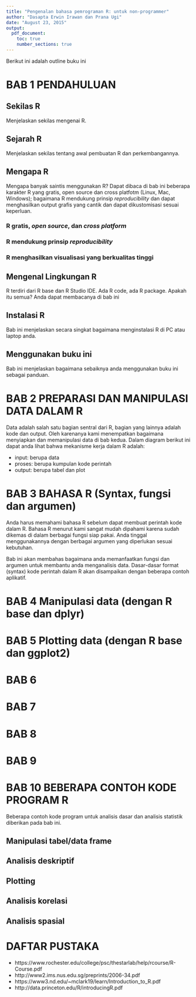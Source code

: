 ```yaml
---
title: "Pengenalan bahasa pemrograman R: untuk non-programmer"
author: "Dasapta Erwin Irawan dan Prana Ugi"
date: "August 23, 2015"
output:
  pdf_document:
    toc: true
    number_sections: true
---
```



Berikut ini adalah outline buku ini

# BAB 1 PENDAHULUAN

## Sekilas R
Menjelaskan sekilas mengenai R.

## Sejarah R
Menjelaskan sekilas tentang awal pembuatan R dan perkembangannya.

## Mengapa R
Mengapa banyak saintis menggunakan R? Dapat dibaca di bab ini beberapa karakter R yang gratis, open source dan cross platfotm (Linux, Mac, Windows); bagaimana R mendukung prinsip _reproducibility_ dan dapat menghasilkan output grafis yang cantik dan dapat dikustomisasi sesuai keperluan.

### R gratis, _open source_, dan _cross platform_
### R mendukung prinsip _reproducibility_
### R menghasilkan visualisasi yang berkualitas tinggi 

## Mengenal Lingkungan R
R terdiri dari R base dan R Studio IDE. Ada R code, ada R package. Apakah itu semua? Anda dapat membacanya di bab ini

## Instalasi R
Bab ini menjelaskan secara singkat bagaimana menginstalasi R di PC atau laptop anda.

## Menggunakan buku ini
Bab ini menjelaskan bagaimana sebaiknya anda menggunakan buku ini sebagai panduan.

# BAB 2 PREPARASI DAN MANIPULASI DATA DALAM R

Data adalah salah satu bagian sentral dari R, bagian yang lainnya adalah kode dan output. Oleh karenanya kami menempatkan bagaimana menyiapkan dan memanipulasi data di bab kedua. Dalam diagram berikut ini dapat anda lihat bahwa mekanisme kerja dalam R adalah: 

- input: berupa data
- proses: berupa kumpulan kode perintah
- output: berupa tabel dan plot


# BAB 3 BAHASA R (Syntax, fungsi dan argumen)

Anda harus memahami bahasa R sebelum dapat membuat perintah kode dalam R. Bahasa R menurut kami sangat mudah dipahami karena sudah dikemas di dalam berbagai fungsi siap pakai. Anda tinggal menggunakannya dengan berbagai argumen yang diperlukan sesuai kebutuhan. 

Bab ini akan membahas bagaimana anda memanfaatkan fungsi dan argumen untuk membantu anda menganalisis data. Dasar-dasar format (syntax) kode perintah dalam R akan disampaikan dengan beberapa contoh aplikatif.

# BAB 4 Manipulasi data (dengan R base dan dplyr)

# BAB 5 Plotting data (dengan R base dan ggplot2)

# BAB 6

# BAB 7

# BAB 8

# BAB 9

# BAB 10 BEBERAPA CONTOH KODE PROGRAM R
Beberapa contoh kode program untuk analisis dasar dan analisis statistik diberikan pada bab ini.

## Manipulasi tabel/data frame
## Analisis deskriptif
## Plotting
## Analisis korelasi
## Analisis spasial


# DAFTAR PUSTAKA

- https://www.rochester.edu/college/psc/thestarlab/help/rcourse/R-Course.pdf
- http://www2.ims.nus.edu.sg/preprints/2006-34.pdf
- https://www3.nd.edu/~mclark19/learn/Introduction_to_R.pdf
- http://data.princeton.edu/R/introducingR.pdf




